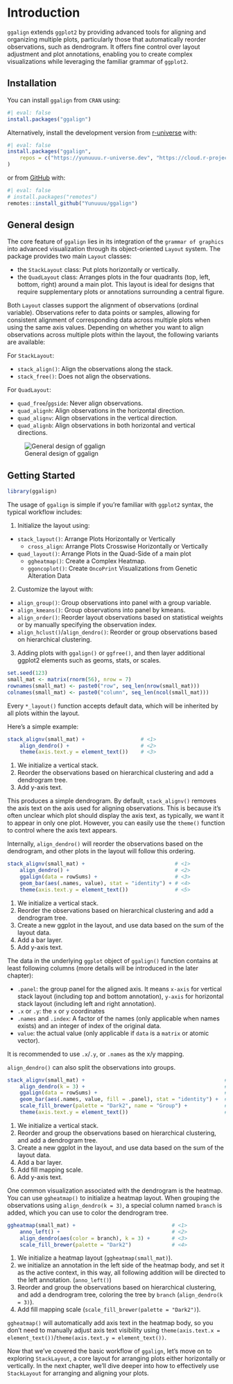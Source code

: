 # Introduction

`ggalign` extends `ggplot2` by providing advanced tools for aligning and
organizing multiple plots, particularly those that automatically reorder
observations, such as dendrogram. It offers fine control over layout adjustment
and plot annotations, enabling you to create complex visualizations while
leveraging the familiar grammar of `ggplot2`.

## Installation

You can install `ggalign` from `CRAN` using:
```r
#| eval: false
install.packages("ggalign")
```

Alternatively, install the development version from
[r-universe](https://yunuuuu.r-universe.dev/ggalign) with:
```r
#| eval: false
install.packages("ggalign",
    repos = c("https://yunuuuu.r-universe.dev", "https://cloud.r-project.org")
)
```

or from [GitHub](https://github.com/Yunuuuu/ggalign) with:
```r
#| eval: false
# install.packages("remotes")
remotes::install_github("Yunuuuu/ggalign")
```

## General design
The core feature of `ggalign` lies in its integration of the `grammar of
graphics` into advanced visualization through its object-oriented `Layout`
system. The package provides two main `Layout` classes:

 - the `StackLayout` class: Put plots horizontally or vertically.
 - the `QuadLayout` class: Arranges plots in the four quadrants (top, left,
 bottom, right) around a main plot. This layout is ideal for designs that
 require supplementary plots or annotations surrounding a central figure.

Both `Layout` classes support the alignment of observations (ordinal variable).
Observations refer to data points or samples, allowing for consistent alignment
of corresponding data across multiple plots when using the same axis values.
Depending on whether you want to align observations across multiple plots within
the layout, the following variants are available:

For `StackLayout`:

 - `stack_align()`: Align the observations along the stack.
 - `stack_free()`: Does not align the observations.

For `QuadLayout`: 

 - `quad_free`/`ggside`: Never align observations.
 - `quad_alignh`: Align observations in the horizontal direction.
 - `quad_alignv`: Align observations in the vertical direction.
 - `quad_alignb`: Align observations in both horizontal and vertical directions. 

![General design of ggalign](general-design.png)

## Getting Started
```r
library(ggalign)
```

The usage of `ggalign` is simple if you're familiar with `ggplot2` syntax, the
typical workflow includes: 

 1. Initialize the layout using:
   - `stack_layout()`: Arrange Plots Horizontally or Vertically
     * `cross_align`: Arrange Plots Crosswise Horizontally or Vertically
   - `quad_layout()`: Arrange Plots in the Quad-Side of a main plot
     * `ggheatmap()`: Create a Complex Heatmap.
     * `ggoncoplot()`: Create `OncoPrint` Visualizations from Genetic Alteration Data
 2. Customize the layout with:
   - `align_group()`: Group observations into panel with a group variable.
   - `align_kmeans()`: Group observations into panel by kmeans.
   - `align_order()`: Reorder layout observations based on statistical weights
   or by manually specifying the observation index.
   - `align_hclust()`/`align_dendro()`: Reorder or group observations based on
   hierarchical clustering.
 3. Adding plots with `ggalign()` or `ggfree()`, and then layer additional
 ggplot2 elements such as geoms, stats, or scales.

```r
set.seed(123)
small_mat <- matrix(rnorm(56), nrow = 7)
rownames(small_mat) <- paste0("row", seq_len(nrow(small_mat)))
colnames(small_mat) <- paste0("column", seq_len(ncol(small_mat)))
```

Every `*_layout()` function accepts default data, which will be inherited by all
plots within the layout.

Here’s a simple example:
```r
stack_alignv(small_mat) +                  # <1>
    align_dendro() +                       # <2>
    theme(axis.text.y = element_text())    # <3>
```
  1. We initialize a vertical stack.
  2. Reorder the observations based on hierarchical clustering and add a
  dendrogram tree.
  3. Add y-axis text.

This produces a simple dendrogram. By default, `stack_alignv()` removes the axis
text on the axis used for aligning observations. This is because it's often
unclear which plot should display the axis text, as typically, we want it to
appear in only one plot. However, you can easily use the `theme()` function to
control where the axis text appears.

Internally, `align_dendro()` will reorder the observations based on the
dendrogram, and other plots in the layout will follow this ordering.

```r
stack_alignv(small_mat) +                             # <1>
    align_dendro() +                                  # <2>
    ggalign(data = rowSums) +                         # <3>
    geom_bar(aes(.names, value), stat = "identity") + # <4>
    theme(axis.text.y = element_text())               # <5>
```
  1. We initialize a vertical stack.
  2. Reorder the observations based on hierarchical clustering and add a
  dendrogram tree.
  3. Create a new ggplot in the layout, and use data based on the sum of the
  layout data.
  4. Add a bar layer.
  5. Add y-axis text.

The data in the underlying `ggplot` object of `ggalign()` function contains at
least following columns (more details will be introduced in the later chapter):

 - `.panel`: the group panel for the aligned axis. It means `x-axis` for
 vertical stack layout (including top and bottom annotation), `y-axis` for
 horizontal stack layout (including left and right annotation).
 - `.x` or `.y`: the `x` or `y` coordinates
 - `.names` and `.index`: A factor of the names (only applicable when names
 exists) and an integer of index of the original data.
 - `value`: the actual value (only applicable if `data` is a `matrix` or
   atomic vector).

It is recommended to use `.x`/`.y`, or `.names` as the x/y mapping. 

`align_dendro()` can also split the observations into groups. 
```r
stack_alignv(small_mat) +                                             # <1>
    align_dendro(k = 3) +                                             # <2>
    ggalign(data = rowSums) +                                         # <3>
    geom_bar(aes(.names, value, fill = .panel), stat = "identity") +  # <4>
    scale_fill_brewer(palette = "Dark2", name = "Group") +            # <5>
    theme(axis.text.y = element_text())                               # <6>
```
  1. We initialize a vertical stack.
  2. Reorder and group the observations based on hierarchical clustering, and
  add a dendrogram tree.
  3. Create a new ggplot in the layout, and use data based on the sum of the
  layout data.
  4. Add a bar layer.
  5. Add fill mapping scale.
  6. Add y-axis text.

One common visualization associated with the dendrogram is the heatmap. You can
use `ggheatmap()` to initialize a heatmap layout. When grouping the observations
using `align_dendro(k = 3)`, a special column named `branch` is added, which you
can use to color the dendrogram tree.

```r
ggheatmap(small_mat) +                               # <1>
    anno_left() +                                    # <2>
    align_dendro(aes(color = branch), k = 3) +       # <3>
    scale_fill_brewer(palette = "Dark2")             # <4>
```
  1. We initialize a heatmap layout (`ggheatmap(small_mat)`).
  2. we initialize an annotation in the left side of the heatmap body, and set
  it as the active context, in this way, all following addition will be directed
  to the left annotation. (`anno_left()`)
  3. Reorder and group the observations based on hierarchical clustering, and
  add a dendrogram tree, coloring the tree by `branch` (`align_dendro(k = 3)`).
  4. Add fill mapping scale (`scale_fill_brewer(palette = "Dark2")`).

`ggheatmap()` will automatically add axis text in the heatmap body, so you don’t
need to manually adjust axis text visibility using
`theme(axis.text.x = element_text())`/`theme(axis.text.y = element_text())`.


Now that we've covered the basic workflow of `ggalign`, let's move on to exploring
`StackLayout`, a core layout for arranging plots either horizontally or
vertically. In the next chapter, we'll dive deeper into how to effectively use
`StackLayout` for arranging and aligning your plots.
